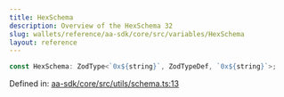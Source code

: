 ```yaml
---
title: HexSchema
description: Overview of the HexSchema 32
slug: wallets/reference/aa-sdk/core/src/variables/HexSchema
layout: reference
---
```


```ts
const HexSchema: ZodType<`0x${string}`, ZodTypeDef, `0x${string}`>;
```

Defined in: [aa-sdk/core/src/utils/schema.ts:13](https://github.com/alchemyplatform/aa-sdk/blob/923a52171f7246172caf350853843e6680197da9/aa-sdk/core/src/utils/schema.ts#L13)
